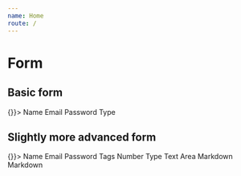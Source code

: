 ```yaml
---
name: Home
route: /
---
```



# Form

<Props of={Form} />

## Basic form

<Playground>
  <Form onSubmit={() => {}}>
    <Field>Name</Field>
    <Field type="email">Email</Field>
    <Field type="password">Password</Field>
    <Field required type="select" options={['hi']}>
      Type
    </Field>
  </Form>
</Playground>

## Slightly more advanced form

<Playground>
  <Form onSubmit={() => {}}>
    <Field>Name</Field>
    <Field type="email">Email</Field>
    <Field type="password">Password</Field>
    <Field type="tags">Tags</Field>
    <Field type="number">Number</Field>
    <Field
      required
      type="select"
      options={['Scott', 'Courtney', 'Landon', 'Brooklyn']}
    >
      Type
    </Field>
    <Field type="textarea">Text Area</Field>
    <Field type="markdown">Markdown</Field>
    <Field type="toggle">Markdown</Field>
  </Form>
</Playground>
